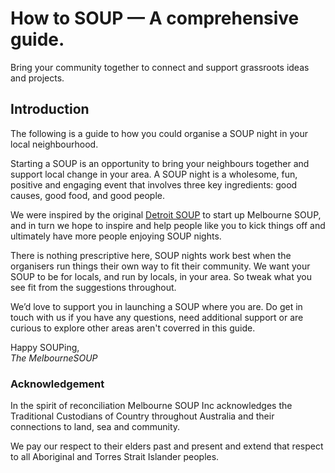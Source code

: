 # How to SOUP — A comprehensive guide.

Bring your community together to connect and support grassroots ideas and projects.

## Introduction

The following is a guide to how you could organise a SOUP night in your local neighbourhood. 

Starting a SOUP is an opportunity to bring your neighbours together and support local change in your area. A SOUP night is a wholesome, fun, positive and engaging event that involves three key ingredients: good causes, good food, and good people. 

We were inspired by the original [Detroit SOUP](https://detroitsoup.buildinstitute.org/) to start up Melbourne SOUP, and in turn we hope to inspire and help people like you to kick things off and ultimately have more people enjoying SOUP nights. 

There is nothing prescriptive here, SOUP nights work best when the organisers run things their own way to fit their community. We want your SOUP to be for locals, and run by locals, in your area. So tweak what you see fit from the suggestions throughout.

We’d love to support you in launching a SOUP where you are. Do get in touch with us if you have any questions, need additional support or are curious to explore other areas aren't coverred in this guide.

Happy SOUPing,<br />
_The MelbourneSOUP_

### Acknowledgement
In the spirit of reconciliation Melbourne SOUP Inc acknowledges the Traditional Custodians of Country throughout Australia and their connections to land, sea and community.

We pay our respect to their elders past and present and extend that respect to all Aboriginal and Torres Strait Islander peoples.